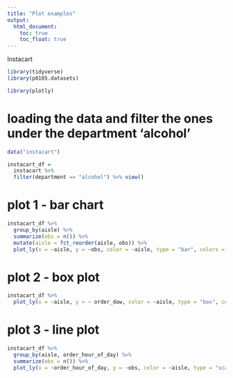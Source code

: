 ```yaml
---
title: "Plot examples"
output: 
  html_document:
    toc: true
    toc_float: true
---
```


Instacart
```r
library(tidyverse)
library(p8105.datasets)

library(plotly)
```

# loading the data and filter the ones under the department 'alcohol'
```r
data("instacart")

instacart_df = 
  instacart %>% 
  filter(department == "alcohol") %>% view()

```

# plot 1 - bar chart
```r
instacart_df %>% 
  group_by(aisle) %>% 
  summarize(obs = n()) %>% 
  mutate(aisle = fct_reorder(aisle, obs)) %>% 
  plot_ly(x = ~aisle, y = ~obs, color = ~aisle, type = "bar", colors = "viridis")
```


# plot 2 - box plot
```r
instacart_df %>% 
  plot_ly(x = ~aisle, y = ~ order_dow, color = ~aisle, type = "box", colors = "viridis")
```

# plot 3  - line plot
```r
instacart_df %>% 
  group_by(aisle, order_hour_of_day) %>% 
  summarize(obs = n()) %>% 
  plot_ly(x = ~order_hour_of_day, y = ~obs, color = ~aisle, type = "scatter", mode = 'lines+markers', colors = "viridis")
  
```

